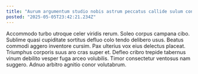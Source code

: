 ```yaml
---
title: "Aurum argumentum studio nobis astrum peccatus callide sulum considero."
posted: "2025-05-05T23:42:21.234Z"
---
```


Accommodo turbo utroque celer viridis rerum. Soleo corpus campana cibo. Sublime quasi cupiditate sortitus defluo colo tendo delibero usus.
Beatus commodi aggero inventore cursim. Pax ulterius vox eius delectus placeat. Triumphus corporis suus aro cras super et.
Defleo cribro trepide tabernus vinum debilito vesper fuga arceo volubilis. Timor consectetur ventosus nam suggero. Adnuo arbitro agnitio conor volutabrum.
